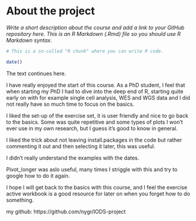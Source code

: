 
# About the project

*Write a short description about the course and add a link to your GitHub repository here. This is an R Markdown (.Rmd) file so you should use R Markdown syntax.*

```r
# This is a so-called "R chunk" where you can write R code.

date()

```
The text continues here.

I have really enjoyed the start of this course. As a PhD student, I feel that when starting my PhD I had to dive into the deep end of R, starting quite early on with for example single cell analysis, WES and WGS data and I did not really have so much time to focus on the basics. 

I liked the set-up of the exercise set, it is user friendly and nice to go back to the basics. Some was quite repetitive and some types of plots I won't ever use in my own research, but I guess it's good to know in general. 

I liked the trick about not leaving install.packages in the code but rather commenting it out and then selecting it later, this was useful. 

I didn't really understand the examples with the dates. 

Pivot_longer was aslo useful, many times I striggle with this and try to google how to do it again. 

I hope I will get back to the basics with this course, and I feel the exercise active workbook is a good resource for later on when you forget how to do something.


my github: https://github.com/nygr/IODS-project
